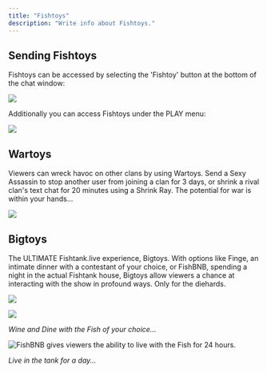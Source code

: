 ```yaml
---
title: "Fishtoys"
description: "Write info about Fishtoys."
---
```




## Sending Fishtoys

Fishtoys can be accessed by selecting the 'Fishtoy' button at the bottom of the chat window:

![](/fishtoychat.png)

Additionally you can access Fishtoys under the PLAY menu:



![](/FISHTOYSPLAY.png)



## Wartoys

Viewers can wreck havoc on other clans by using Wartoys. Send a Sexy Assassin to stop another user from joining a clan for 3 days, or shrink a rival clan's text chat for 20 minutes using a Shrink Ray. The potential for war is within your hands...



![](/wartoys.png)

## Bigtoys

The ULTIMATE Fishtank.live experience, Bigtoys. With options like Finge, an intimate dinner with a contestant of your choice, or FishBNB, spending a night in the actual Fishtank house, Bigtoys allow viewers a chance at interacting with the show in profound ways. Only for the diehards.



![](/BIGTOYS.png)

![](/FINGE.png)

*Wine and Dine with the Fish of your choice...*





![FishBNB gives viewers the ability to live with the Fish for 24 hours.](/FISHBNB.png "Live in the tank for a day...")

*Live in the tank for a day...*